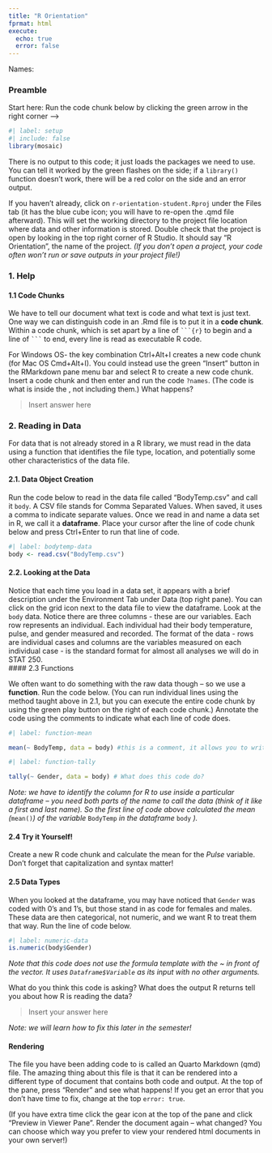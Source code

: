 ```yaml
---
title: "R Orientation"
fprmat: html
execute:
  echo: true
  error: false
---
```


Names: <Write group member names here>


### Preamble

Start here: Run the code chunk below by clicking the green arrow in the right corner -->
```r
#| label: setup
#| include: false
library(mosaic)
```


There is no output to this code; it just loads the packages we need to use. You can tell it worked by the green flashes on the side; if a `library()` function doesn't work, there will be a red color on the side and an error output.  


If you haven't already, click on `r-orientation-student.Rproj` under the Files tab (it has the blue cube icon; you will have to re-open the .qmd file afterward). This will set the working directory to the project file location where data and other information is stored. Double check that the project is open by looking in the top right corner of R Studio. It should say "R Orientation", the name of the project. *(If you don't open a project, your code often won't run or save outputs in your project file!)*


### 1. Help 


#### 1.1 Code Chunks
We have to tell our document what text is code and what text is just text. One way we can distinguish code in an .Rmd file is to put it in a **code chunk**. Within a code chunk, which is set apart by a line of ` ```{r} ` to begin and a line of ` ``` ` to end, every line is read as executable R code.

For Windows OS- the key combination Ctrl+Alt+I creates a new code chunk (for Mac OS Cmd+Alt+I). You could instead use the green "Insert" button in the RMarkdown pane menu bar and select R to create a new code chunk. Insert a code chunk and then enter and run the code `?names`. (The code is what is inside the ` `, not including them.) What happens? 


<Insert code chunk here>

> Insert answer here




### 2. Reading in Data

For data that is not already stored in a R library, we must read in the data using a function that identifies the file type, location, and potentially some other characteristics of the data file. 


#### 2.1. Data Object Creation
Run the code below to read in the data file called "BodyTemp.csv" and call it `body`. A CSV file stands for Comma Separated Values. When saved, it uses a comma to indicate separate values. Once we read in and name a data set in R, we call it a **dataframe**. Place your cursor after the line of code chunk below and press Ctrl+Enter to run that line of code.

```r
#| label: bodytemp-data
body <- read.csv("BodyTemp.csv")
```

#### 2.2. Looking at the Data
Notice that each time you load in a data set, it appears with a brief description under the Environment Tab under Data (top right pane). You can click on the grid icon next to the data file to view the dataframe. Look at the `body` data. Notice there are three columns - these are our variables. Each row represents an individual. Each individual had their body temperature, pulse, and gender measured and recorded. The format of the data - rows are individual cases and columns are the variables measured on each individual case - is the standard format for almost all analyses we will do in STAT 250.  
#### 2.3 Functions

We often want to do something with the raw data though -- so we use a **function**. Run the code below. (You can run individual lines using the method taught above in 2.1, but you can execute the entire code chunk by using the green play button on the right of each code chunk.) Annotate the code using the comments to indicate what each line of code does.

```r
#| label: function-mean

mean(~ BodyTemp, data = body) #this is a comment, it allows you to write a notes within your code that do not affect the code - what does this code do? <insert your answer>
```


```r
#| label: function-tally

tally(~ Gender, data = body) # What does this code do? 
```


*Note: we have to identify the column for R to use inside a particular dataframe -- you need both parts of the name to call the data (think of it like a first and last name). So the first line of code above calculated the mean (*`mean()`*) of the variable* `BodyTemp` *in the dataframe* `body` *). *


#### 2.4 Try it Yourself!
Create a new R code chunk and calculate the mean for the *Pulse* variable. Don't forget that capitalization and syntax matter!


<Insert your code chunk here>



#### 2.5 Data Types

When you looked at the dataframe, you may have noticed that `Gender` was coded with 0's and 1's, but those stand in as code for females and males. These data are then categorical, not numeric, and we want R to treat them that way. Run the line of code below.

```r
#| label: numeric-data
is.numeric(body$Gender)
```

*Note that this code does not use the formula template with the ~ in front of the vector. It uses `Dataframe$Variable` as its input with no other arguments.*


What do you think this code is asking? What does the output R returns tell you about how R is reading the data?

> Insert your answer here


*Note: we will learn how to fix this later in the semester!*



#### Rendering

The file you have been adding code to is called an Quarto Markdown (qmd) file. The amazing thing about this file is that it can be rendered into a different type of document that contains both code and output. At the top of the pane, press "Render" and see what happens! If you get an error that you don't have time to fix, change at the top `error: true`.

(If you have extra time click the gear icon at the top of the pane and click "Preview in Viewer Pane". Render the document again -- what changed? You can choose which way you prefer to view your rendered html documents in your own server!)

